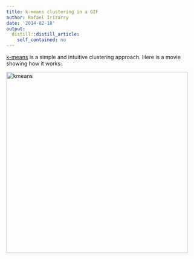 ```yaml
---
title: k-means clustering in a GIF
author: Rafael Irizarry
date: '2014-02-18'
output:
  distill::distill_article:
    self_contained: no
---
```


[k-means](http://en.wikipedia.org/wiki/K-means_clustering) is a simple and intuitive clustering approach. Here is a movie showing how it works:

<a href="http://simplystatistics.org/2014/02/18/k-means-clustering-in-a-gif/kmeans/" rel="attachment wp-att-2716"><img class="alignnone size-full wp-image-2716" alt="kmeans" src="http://simplystatistics.org/wp-content/uploads/2014/02/kmeans.gif" width="480" height="480" /></a>
